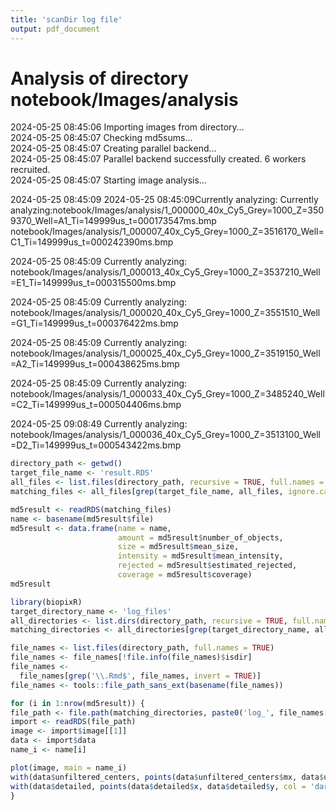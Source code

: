 ```yaml
---
title: 'scanDir log file'
output: pdf_document
--- 
```

# Analysis of directory notebook/Images/analysis 
2024-05-25 08:45:06 Importing images from directory...   
2024-05-25 08:45:07 Checking md5sums...   
2024-05-25 08:45:07 Creating parallel backend...   
2024-05-25 08:45:07 Parallel backend successfully created. 6 workers recruited.  
2024-05-25 08:45:07 Starting image analysis...   

  
   2024-05-25 08:45:09  2024-05-25 08:45:09Currently analyzing:  Currently analyzing:notebook/Images/analysis/1_000000_40x_Cy5_Grey=1000_Z=3509370_Well=A1_Ti=149999us_t=000173547ms.bmp  notebook/Images/analysis/1_000007_40x_Cy5_Grey=1000_Z=3516170_Well=C1_Ti=149999us_t=000242390ms.bmp  
   

   2024-05-25 08:45:09 Currently analyzing: notebook/Images/analysis/1_000013_40x_Cy5_Grey=1000_Z=3537210_Well=E1_Ti=149999us_t=000315500ms.bmp   

   2024-05-25 08:45:09 Currently analyzing: notebook/Images/analysis/1_000020_40x_Cy5_Grey=1000_Z=3551510_Well=G1_Ti=149999us_t=000376422ms.bmp   

   2024-05-25 08:45:09 Currently analyzing: notebook/Images/analysis/1_000025_40x_Cy5_Grey=1000_Z=3519150_Well=A2_Ti=149999us_t=000438625ms.bmp   

   2024-05-25 08:45:09 Currently analyzing: notebook/Images/analysis/1_000033_40x_Cy5_Grey=1000_Z=3485240_Well=C2_Ti=149999us_t=000504406ms.bmp   

   2024-05-25 09:08:49 Currently analyzing: notebook/Images/analysis/1_000036_40x_Cy5_Grey=1000_Z=3513100_Well=D2_Ti=149999us_t=000543422ms.bmp   
```r
directory_path <- getwd()
target_file_name <- 'result.RDS'
all_files <- list.files(directory_path, recursive = TRUE, full.names = TRUE)
matching_files <- all_files[grep(target_file_name, all_files, ignore.case = TRUE)]

md5result <- readRDS(matching_files)
name <- basename(md5result$file)
md5result <- data.frame(name = name,
                        amount = md5result$number_of_objects,
                        size = md5result$mean_size,
                        intensity = md5result$mean_intensity,
                        rejected = md5result$estimated_rejected,
                        coverage = md5result$coverage)
md5result
```  
```r
library(biopixR)
target_directory_name <- 'log_files'
all_directories <- list.dirs(directory_path, recursive = TRUE, full.names = TRUE)
matching_directories <- all_directories[grep(target_directory_name, all_directories, ignore.case = TRUE)]

file_names <- list.files(directory_path, full.names = TRUE)
file_names <- file_names[!file.info(file_names)$isdir]
file_names <-
  file_names[grep('\\.Rmd$', file_names, invert = TRUE)]
file_names <- tools::file_path_sans_ext(basename(file_names))

for (i in 1:nrow(md5result)) {
file_path <- file.path(matching_directories, paste0('log_', file_names[i], '.RDS'))
import <- readRDS(file_path)
image <- import$image[[1]]
data <- import$data
name_i <- name[i]

plot(image, main = name_i)
with(data$unfiltered_centers, points(data$unfiltered_centers$mx, data$unfiltered_centers$my, col = 'darkred'))
with(data$detailed, points(data$detailed$x, data$detailed$y, col = 'darkgreen'))
}
```  
